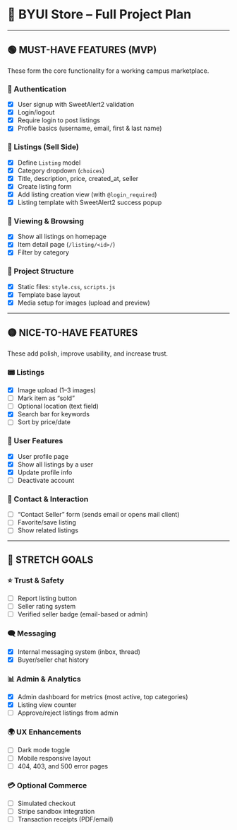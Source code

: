 # 📅 BYUI Store – Full Project Plan

---

## 🟢 MUST-HAVE FEATURES (MVP)

These form the core functionality for a working campus marketplace.

### 🔐 Authentication

* [x] User signup with SweetAlert2 validation
* [x] Login/logout
* [x] Require login to post listings
* [x] Profile basics (username, email, first & last name)

### 🏣 Listings (Sell Side)

* [x] Define `Listing` model
* [x] Category dropdown (`choices`)
* [x] Title, description, price, created\_at, seller
* [x] Create listing form
* [x] Add listing creation view (with `@login_required`)
* [x] Listing template with SweetAlert2 success popup

### 📄 Viewing & Browsing

* [x] Show all listings on homepage
* [x] Item detail page (`/listing/<id>/`)
* [x] Filter by category 

### 📂 Project Structure

* [x] Static files: `style.css`, `scripts.js`
* [x] Template base layout
* [x] Media setup for images (upload and preview)

---

## 🟡 NICE-TO-HAVE FEATURES

These add polish, improve usability, and increase trust.

### 📟 Listings

* [x] Image upload (1–3 images)
* [ ] Mark item as “sold”
* [ ] Optional location (text field)
* [x] Search bar for keywords
* [ ] Sort by price/date

### 👤 User Features

* [x] User profile page
* [x] Show all listings by a user
* [x] Update profile info
* [ ] Deactivate account

### 📩 Contact & Interaction

* [ ] “Contact Seller” form (sends email or opens mail client)
* [ ] Favorite/save listing
* [ ] Show related listings

---

## 🔵 STRETCH GOALS


### ⭐ Trust & Safety

* [ ] Report listing button
* [ ] Seller rating system
* [ ] Verified seller badge (email-based or admin)

### 🗨 Messaging

* [x] Internal messaging system (inbox, thread)
* [x] Buyer/seller chat history

### 📊 Admin & Analytics

* [x] Admin dashboard for metrics (most active, top categories)
* [x] Listing view counter
* [ ] Approve/reject listings from admin

### 🌍 UX Enhancements

* [ ] Dark mode toggle
* [ ] Mobile responsive layout
* [ ] 404, 403, and 500 error pages

### 💳 Optional Commerce

* [ ] Simulated checkout
* [ ] Stripe sandbox integration
* [ ] Transaction receipts (PDF/email)
